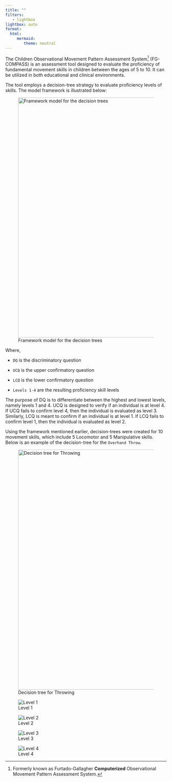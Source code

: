 ```yaml
---
title: ""
filters:
   - lightbox
lightbox: auto
format: 
  html:
     mermaid:
        theme: neutral
---
```


The Children Observational Movement Pattern Assessment System[^1] (FG-COMPASS) is an assessment tool designed to evaluate the proficiency of fundamental movement skills in children between the ages of 5 to 10. It can be utilized in both educational and clinical environments.

[^1]: Formerly known as Furtado-Gallagher **Computerized** Observational Movement Pattern Assessment System.

The tool employs a decision-tree strategy to evaluate proficiency levels of skills. The model framework is illustrated below:

![Framework model for the decision trees](images/dts/fgcompass-dt-model.png){#fig-dt-model width="750"}

Where,

-   `DQ` is the discriminatory question

-   `UCQ` is the upper confirmatory question

-   `LCQ` is the lower confirmatory question

-   `Levels 1-4` are the resulting proficiency skill levels

The purpose of DQ is to differentiate between the highest and lowest levels, namely levels 1 and 4. UCQ is designed to verify if an individual is at level 4. If UCQ fails to confirm level 4, then the individual is evaluated as level 3. Similarly, LCQ is meant to confirm if an individual is at level 1. If LCQ fails to confirm level 1, then the individual is evaluated as level 2.

Using the framework mentioned earlier, decision-trees were created for 10 movement skills, which include 5 Locomotor and 5 Manipulative skills. Below is an example of the decision-tree for the `Overhand Throw`.

![Decision tree for Throwing](images/dts/fgcompass-dt-man-ot.png){#fig-dt-throw width="750"}

::: {layout-ncol="2"}
![Level 1](images/ot-l1.png)

![Level 2](images/ot-l2.png)

![Level 3](images/ot-l3.png)

![Level 4](images/ot-l4.png)
:::